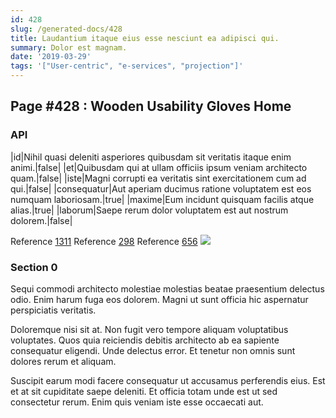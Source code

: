 ```yaml
---
id: 428
slug: /generated-docs/428
title: Laudantium itaque eius esse nesciunt ea adipisci qui.
summary: Dolor est magnam.
date: '2019-03-29'
tags: '["User-centric", "e-services", "projection"]'
---
```


## Page #428 : Wooden Usability Gloves Home
### API

|id|Nihil quasi deleniti asperiores quibusdam sit veritatis itaque enim animi.|false|
|et|Quibusdam qui at ullam officiis ipsum veniam architecto quam.|false|
|iste|Magni corrupti ea veritatis sint exercitationem cum ad qui.|false|
|consequatur|Aut aperiam ducimus ratione voluptatem est eos numquam laboriosam.|true|
|maxime|Eum incidunt quisquam facilis atque alias.|true|
|laborum|Saepe rerum dolor voluptatem est aut nostrum dolorem.|false|

Reference [1311](/1311)
Reference [298](/298)
Reference [656](/656)
![](/assets/cats-3.jpg)

### Section 0
Sequi commodi architecto molestiae molestias beatae praesentium delectus odio. Enim harum fuga eos dolorem. Magni ut sunt officia hic aspernatur perspiciatis veritatis.
 Doloremque nisi sit at. Non fugit vero tempore aliquam voluptatibus voluptates. Quos quia reiciendis debitis architecto ab ea sapiente consequatur eligendi. Unde delectus error. Et tenetur non omnis sunt dolores rerum et aliquam.
 Suscipit earum modi facere consequatur ut accusamus perferendis eius. Est et at sit cupiditate saepe deleniti. Et officia totam unde est ut sed consectetur rerum. Enim quis veniam iste esse occaecati aut.
